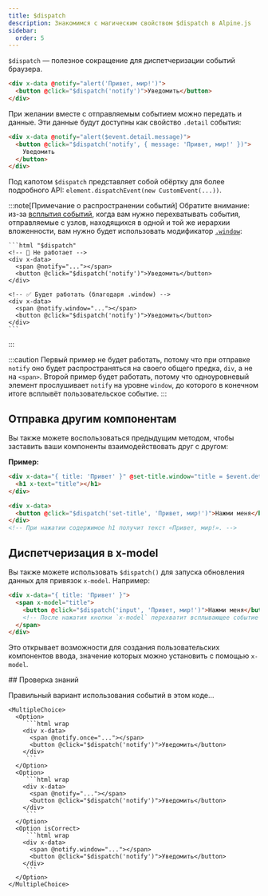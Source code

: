 ```yaml
---
title: $dispatch
description: Знакомимся с магическим свойством $dispatch в Alpine.js
sidebar:
  order: 5
---
```



`$dispatch` — полезное сокращение для диспетчеризации событий браузера.

```html live "$dispatch"
<div x-data @notify="alert('Привет, мир!')">
  <button @click="$dispatch('notify')">Уведомить</button>
</div>
```

При желании вместе с отправляемым событием можно передать и данные. Эти данные будут доступны как свойство `.detail` события:

```html live "$dispatch"
<div x-data @notify="alert($event.detail.message)">
  <button @click="$dispatch('notify', { message: 'Привет, мир!' })">
    Уведомить
  </button>
</div>
```

Под капотом `$dispatch` представляет собой обёртку для более подробного API: `element.dispatchEvent(new CustomEvent(...))`.

:::note[Примечание о распространении событий]
    Обратите внимание: из-за [всплытия событий](https://learn.javascript.ru/bubbling-and-capturing), когда вам нужно перехватывать события, отправляемые с узлов, находящихся в одной и той же иерархии вложенности, вам нужно будет использовать модификатор [`.window`](/directives/on#window):

    ```html "$dispatch"
    <!-- 🚫 Не работает -->
    <div x-data>
      <span @notify="..."></span>
      <button @click="$dispatch('notify')">Уведомить</button>
    </div>

    <!-- ✅ Будет работать (благодаря .window) -->
    <div x-data>
      <span @notify.window="..."></span>
      <button @click="$dispatch('notify')">Уведомить</button>
    </div>
    ```
:::

:::caution
    Первый пример не будет работать, потому что при отправке `notify` оно будет распространяться на своего общего предка, `div`, а не на `<span>`. Второй пример будет работать, потому что одноуровневый элемент прослушивает `notify` на уровне `window`, до которого в конечном итоге всплывёт пользовательское событие.
:::

## Отправка другим компонентам

Вы также можете воспользоваться предыдущим методом, чтобы заставить ваши компоненты взаимодействовать друг с другом:

**Пример:**

```html "$dispatch"
<div x-data="{ title: 'Привет' }" @set-title.window="title = $event.detail">
  <h1 x-text="title"></h1>
</div>

<div x-data>
  <button @click="$dispatch('set-title', 'Привет, мир!')">Нажми меня</button>
</div>
<!-- При нажатии содержимое h1 получит текст «Привет, мир!». -->
```

## Диспетчеризация в x-model

Вы также можете использовать `$dispatch()` для запуска обновления данных для привязок `x-model`. Например:

```html "$dispatch" wrap
<div x-data="{ title: 'Привет' }">
  <span x-model="title">
    <button @click="$dispatch('input', 'Привет, мир!')">Нажми меня</button>
    <!-- После нажатия кнопки `x-model` перехватит всплывающее событие ввода и обновит заголовок. -->
  </span>
</div>
```

Это открывает возможности для создания пользовательских компонентов ввода, значение которых можно установить с помощью `x-model`.

<Box icon="question-mark">
## Проверка знаний

Правильный вариант использования событий в этом коде...

    <MultipleChoice>
      <Option>
         ```html wrap
        <div x-data>
          <span @notify.once="..."></span>
          <button @click="$dispatch('notify')">Уведомить</button>
        </div>
         ```
      </Option>
      <Option>
         ```html wrap
        <div x-data>
          <span @notify="..."></span>
          <button @click="$dispatch('notify')">Уведомить</button>
        </div>
         ```
      </Option>
      <Option isCorrect>
         ```html wrap
        <div x-data>
          <span @notify.window="..."></span>
          <button @click="$dispatch('notify')">Уведомить</button>
        </div>
         ```
      </Option>
    </MultipleChoice>

</Box>
